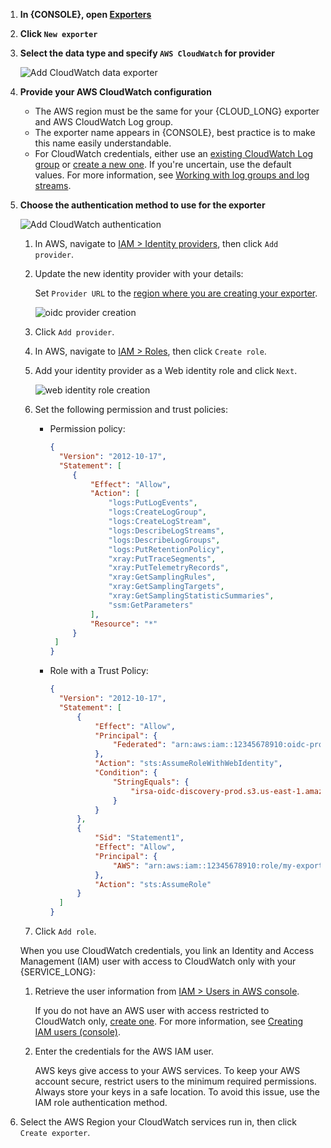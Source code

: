 
<Procedure>

1.  **In {CONSOLE}, open [Exporters][console-integrations]**
1.  **Click `New exporter`**
1.  **Select the data type and specify `AWS CloudWatch` for provider**

    ![Add CloudWatch data exporter](https://assets.timescale.com/docs/images/tiger-cloud-console/tiger-cloud-integrations-cloudwatch.png)

1.  **Provide your AWS CloudWatch configuration**

    - The AWS region must be the same for your {CLOUD_LONG} exporter and AWS CloudWatch Log group.
    - The exporter name appears in {CONSOLE}, best practice is to make this name easily understandable.
    - For CloudWatch credentials, either use an [existing CloudWatch Log group][console-cloudwatch-configuration]
      or [create a new one][console-cloudwatch-create-group]. If you're uncertain, use
      the default values. For more information, see [Working with log groups and log streams][cloudwatch-log-naming].

1.  **Choose the authentication method to use for the exporter**

    ![Add CloudWatch authentication](https://assets.timescale.com/docs/images/tiger-cloud-console/tiger-cloud-integrations-cloudwatch-authentication.png)

    <Tabs label="Authentication methods">

    <Tab title="IAM role">

    <Procedure>
    
    1. In AWS, navigate to [IAM > Identity providers][create-an-iam-id-provider], then click `Add provider`.

    1. Update the new identity provider with your details:

       Set `Provider URL` to the [region where you are creating your exporter][reference].

       ![oidc provider creation](https://assets.timescale.com/docs/images/aws-create-iam-oicd-provider.png)

    1. Click `Add provider`.

    1. In AWS, navigate to [IAM > Roles][add-id-provider-as-wi-role], then click `Create role`. 

    1. Add your identity provider as a Web identity role and click `Next`.

        ![web identity role creation](https://assets.timescale.com/docs/images/aws-create-role-web-identity.png)

    1. Set the following permission and trust policies:

       - Permission policy:
    
         ```json
         {
           "Version": "2012-10-17",
           "Statement": [
              {
                  "Effect": "Allow",
                  "Action": [
                      "logs:PutLogEvents",
                      "logs:CreateLogGroup",
                      "logs:CreateLogStream",
                      "logs:DescribeLogStreams",
                      "logs:DescribeLogGroups",
                      "logs:PutRetentionPolicy",
                      "xray:PutTraceSegments",
                      "xray:PutTelemetryRecords",
                      "xray:GetSamplingRules",
                      "xray:GetSamplingTargets",
                      "xray:GetSamplingStatisticSummaries",
                      "ssm:GetParameters"
                  ],
                  "Resource": "*"
              }
          ]
         }      
         ```
       - Role with a Trust Policy:
    
         ```json
         {
           "Version": "2012-10-17",
           "Statement": [
               {
                   "Effect": "Allow",
                   "Principal": {
                       "Federated": "arn:aws:iam::12345678910:oidc-provider/irsa-oidc-discovery-prod.s3.us-east-1.amazonaws.com"
                   },
                   "Action": "sts:AssumeRoleWithWebIdentity",
                   "Condition": {
                       "StringEquals": {
                           "irsa-oidc-discovery-prod.s3.us-east-1.amazonaws.com:aud": "sts.amazonaws.com"
                       }
                   }
               },
               {
                   "Sid": "Statement1",
                   "Effect": "Allow",
                   "Principal": {
                       "AWS": "arn:aws:iam::12345678910:role/my-exporter-role"
                   },
                   "Action": "sts:AssumeRole"
               }
           ]
         }        
         ```      
      1. Click `Add role`. 

    </Procedure>

    </Tab>

    <Tab title="CloudWatch credentials">

    <Procedure>

    When you use CloudWatch credentials, you link an Identity and Access Management (IAM)
    user with access to CloudWatch only with your {SERVICE_LONG}:

    1. Retrieve the user information from [IAM > Users in AWS console][list-iam-users].

       If you do not have an AWS user with access restricted to CloudWatch only,
       [create one][create-an-iam-user].
       For more information, see [Creating IAM users (console)][aws-access-keys].

    1. Enter the credentials for the AWS IAM user.

       AWS keys give access to your AWS services. To keep your AWS account secure, restrict users to the minimum required permissions. Always store your keys in a safe location. To avoid this issue, use the IAM role authentication method.

    </Procedure>

    </Tab>

    </Tabs> 

1. Select the AWS Region your CloudWatch services run in, then click `Create exporter`.

</Procedure>

[console-integrations]: https://console.cloud.timescale.com/dashboard/integrations
[console-cloudwatch-configuration]: https://console.aws.amazon.com/cloudwatch/home#logsV2:log-groups
[console-cloudwatch-create-group]: https://console.aws.amazon.com/cloudwatch/home#logsV2:log-groups/create-log-group
[cloudwatch-log-naming]: https://docs.aws.amazon.com/AmazonCloudWatch/latest/logs/Working-with-log-groups-and-streams.html
[reference]: #reference
[list-iam-users]: https://console.aws.amazon.com/iam/home#/users
[create-an-iam-user]: https://console.aws.amazon.com/iam/home#/users/create
[create-an-iam-id-provider]: https://console.aws.amazon.com/iam/home#/identity_providers
[add-id-provider-as-wi-role]: https://console.aws.amazon.com/iam/home#/roles
[aws-access-keys]: https://docs.aws.amazon.com/IAM/latest/UserGuide/id_users_create.html#id_users_create_console
